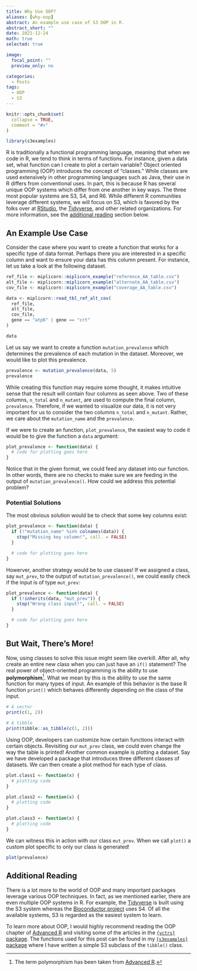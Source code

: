 ```yaml
---
title: Why Use OOP?
aliases: [why-oop]
abstract: An example use case of S3 OOP in R.
abstract_short: ""
date: 2021-12-24
math: true
selected: true

image:
  focal_point: ""
  preview_only: no

categories:
  - Posts
tags:
  - OOP
  - S3
---
```


```r
knitr::opts_chunk$set(
  collapse = TRUE,
  comment = "#>"
)

library(s3examples)
```

R is traditionally a functional programming language, meaning that when we code
in R, we tend to think in terms of functions. For instance, given a data set,
what function can I create to plot a certain variable? Object oriented
programming (OOP) introduces the concept of "classes." While classes are used
extensively in other programming languages such as Java, their use in R differs
from conventional uses. In part, this is because R has several unique OOP
systems which differ from one another in key ways. The three most popular
systems are S3, S4, and R6. While different R communities leverage different
systems, we will focus on S3, which is favored by the folks over at
[RStudio](https://www.tidyverse.org/), the
[Tidyverse](https://www.tidyverse.org/), and other related organizations. For
more information, see the [additional reading](#additional-reading) section
below.

## An Example Use Case

Consider the case where you want to create a function that works for a specific
type of data format. Perhaps there you are interested in a specific column and
want to ensure your data has this column present. For instance, let us take a
look at the following dataset.

```r
ref_file <- miplicorn::miplicorn_example("reference_AA_table.csv")
alt_file <- miplicorn::miplicorn_example("alternate_AA_table.csv")
cov_file <- miplicorn::miplicorn_example("coverage_AA_table.csv")

data <- miplicorn::read_tbl_ref_alt_cov(
  ref_file,
  alt_file,
  cov_file,
  gene == "atp6" | gene == "crt"
)

data
```

Let us say we want to create a function `mutation_prevalence` which determines
the prevalence of each mutation in the dataset. Moreover, we would like to plot
this prevalence.

```r
prevalence <- mutation_prevalence(data, 5)
prevalence
```

While creating this function may require some thought, it makes intuitive sense
that the result will contain four columns as seen above. Two of these columns,
`n_total` and `n_mutant`, are used to compute the final column, `prevalence`.
Therefore, if we wanted to visualize our data, it is not very important for us
to consider the two columns `n_total` and `n_mutant`. Rather, we care about
the `mutation_name` and the `prevalence`.

If we were to create an function, `plot_prevalence`, the easiest way to code it
would be to give the function a `data` argument:

```r
plot_prevalence <- function(data) {
  # code for plotting goes here
}
```

Notice that in the given format, we could feed any dataset into our function.
In other words, there are no checks to make sure we are feeding in the output
of `mutation_prevalence()`. How could we address this potential problem?

### Potential Solutions

The most obvious solution would be to check that some key columns exist:

```r
plot_prevalence <- function(data) {
  if (!"mutation_name" %in% colnames(data)) {
    stop("Missing key column!", call. = FALSE)
  }

  # code for plotting goes here
}
```

Howerver, another strategy would be to use classes! If we assigned a class, say
`mut_prev`, to the output of `mutation_prevalence()`, we could easily check if
the input is of type `mut_prev`:

```r
plot_prevalence <- function(data) {
  if (!inherits(data, "mut_prev")) {
    stop("Wrong class input!", call. = FALSE)
  }

  # code for plotting goes here
}
```

## But Wait, There's More!

Now, using classes to solve this issue might seem like overkill.
After all, why create an entire new class when you can just have an `if()`
statement? The real power of object-oriented programming is the ability to use
**polymorphism**[^1]. What we mean by this is the
ability to use the same function for many types of input. An example of this
behavior is the base R function `print()` which behaves differently depending on
the class of the input.

```r
# A vector
print(c(1, 2))

# A tibble
print(tibble::as_tibble(c(1, 2)))
```

Using OOP, developers can customize how certain functions interact with certain
objects. Revisiting our `mut_prev` class, we could even change the way the table
is printed! Another common example is plotting a dataset. Say we have developed
a package that introduces three different classes of datasets. We can then
create a plot method for each type of class.

```r
plot.class1 <- function(x) {
  # plotting code
}

plot.class2 <- function(x) {
  # plotting code
}

plot.class3 <- function(x) {
  # plotting code
}
```

We can witness this in action with our class `mut_prev`. When we call `plot()`
a custom plot specific to only our class is generated!

```r
plot(prevalence)
```

[^1]: The term polymorphism has been taken from [Advanced
R](https://adv-r.hadley.nz/oo.html#oop-systems).

## Additional Reading

There is a lot more to the world of OOP and many important packages leverage
various OOP techniques. In fact, as we mentioned earlier, there are even
multiple OOP systems in R. For example, the
[Tidyverse](https://www.tidyverse.org/) is built using the S3 system whereas the
[Bioconductor project](https://www.bioconductor.org/) uses S4. Of all the
available systems, S3 is regarded as the easiest system to learn.

To learn more about OOP, I would highly recommend reading the OOP chapter of
[Advanced R](https://adv-r.hadley.nz/oo.html) and visiting some of the articles
in the [`{vctrs}` package](https://vctrs.r-lib.org/articles/s3-vector.html). The
functions used for this post can be found in my [`{s3examples}`
package](https://github.com/arisp99/s3examples) where I have written a simple S3
subclass of the `tibble()` class.
